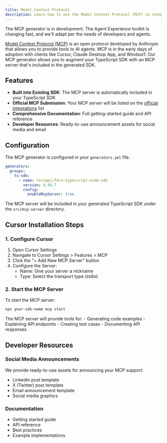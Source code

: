 ```yaml
---
title: Model Context Protocol
description: Learn how to use the Model Context Protocol (MCP) to integrate AI capabilities with your Fern documentation
---
```


<Note>
The MCP generator is in development. The Agent Experience toolkit is changing fast, and we'll adapt per the needs of developers and agents.
</Note>

[Model Context Protocol (MCP)](https://modelcontextprotocol.io) is an open protocol developed by Anthropic that allows you to provide tools to AI agents. MCP is in the early days of adoption with clients like Cursor, Claude Desktop App, and Windsurf. Our MCP generator allows you to augment your TypeScript SDK with an MCP server that's included in the generated SDK.

## Features

- **Built into Existing SDK**: The MCP server is automatically included in your TypeScript SDK
- **Official MCP Submission**: Your MCP server will be listed on the [official integrations](https://modelcontextprotocol.io/examples#official-integrations) list
- **Comprehensive Documentation**: Full getting-started guide and API reference
- **Developer Resources**: Ready-to-use announcement assets for social media and email

## Configuration 

The MCP generator is configured in your `generators.yml` file. 

```yaml
generators:
  groups:
    ts-sdk:
      - name: fernapi/fern-typescript-node-sdk
        version: 0.48.7
        config:
          enableMcpServer: true
```

The MCP server will be included in your generated TypeScript SDK under the `src/mcp-server` directory.

## Cursor Installation Steps

### 1. Configure Cursor

1. Open Cursor Settings
2. Navigate to Cursor Settings > Features > MCP
3. Click the "+ Add New MCP Server" button
4. Configure the Server:
   - Name: Give your server a nickname
   - Type: Select the transport type (stdio)

### 2. Start the MCP Server

To start the MCP server:

```bash
npx your-sdk-name mcp start
```

<Note>
The MCP server will provide tools for:
- Generating code examples
- Explaining API endpoints
- Creating test cases
- Documenting API responses
</Note>

## Developer Resources

### Social Media Announcements

We provide ready-to-use assets for announcing your MCP support:

- LinkedIn post template
- X (Twitter) post template
- Email announcement template
- Social media graphics

### Documentation

- Getting started guide
- API reference
- Best practices
- Example implementations
